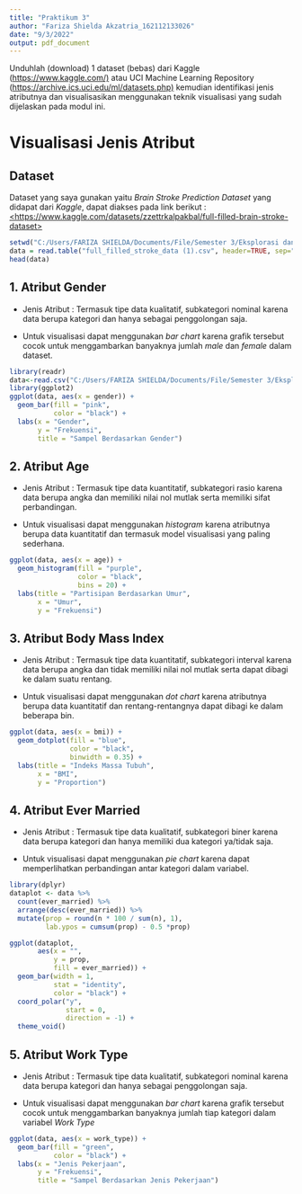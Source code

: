 ```yaml
---
title: "Praktikum 3"
author: "Fariza Shielda Akzatria_162112133026"
date: "9/3/2022"
output: pdf_document
---
```


Unduhlah (download) 1 dataset (bebas) dari Kaggle (<https://www.kaggle.com/)> atau UCI Machine Learning Repository (<https://archive.ics.uci.edu/ml/datasets.php)> kemudian identifikasi jenis atributnya dan visualisasikan menggunakan teknik visualisasi yang sudah dijelaskan pada modul ini.

# Visualisasi Jenis Atribut

## Dataset

Dataset yang saya gunakan yaitu *Brain Stroke Prediction Dataset* yang didapat dari *Kaggle*, dapat diakses pada link berikut : [\<https://www.kaggle.com/datasets/zzettrkalpakbal/full-filled-brain-stroke-dataset>](https://www.kaggle.com/datasets/zzettrkalpakbal/full-filled-brain-stroke-dataset){.uri}

```r
setwd("C:/Users/FARIZA SHIELDA/Documents/File/Semester 3/Eksplorasi dan Visualisasi Data/Praktikum 3")
data = read.table("full_filled_stroke_data (1).csv", header=TRUE, sep=",")
head(data)
```

## 1. Atribut Gender

-   Jenis Atribut : Termasuk tipe data kualitatif, subkategori nominal karena data berupa kategori dan hanya sebagai penggolongan saja.

-   Untuk visualisasi dapat menggunakan *bar chart* karena grafik tersebut cocok untuk menggambarkan banyaknya jumlah *male* dan *female* dalam dataset.

```r
library(readr)
data<-read.csv("C:/Users/FARIZA SHIELDA/Documents/File/Semester 3/Eksplorasi dan Visualisasi Data/Praktikum 3/full_filled_stroke_data (1).csv")
library(ggplot2)
ggplot(data, aes(x = gender)) + 
  geom_bar(fill = "pink",
           color = "black") + 
  labs(x = "Gender",
       y = "Frekuensi",
       title = "Sampel Berdasarkan Gender")
```

## 2. Atribut Age

-   Jenis Atribut : Termasuk tipe data kuantitatif, subkategori rasio karena data berupa angka dan memiliki nilai nol mutlak serta memiliki sifat perbandingan.

-   Untuk visualisasi dapat menggunakan *histogram* karena atributnya berupa data kuantitatif dan termasuk model visualisasi yang paling sederhana.

```r
ggplot(data, aes(x = age)) +
  geom_histogram(fill = "purple",
                 color = "black",
                 bins = 20) +
  labs(title = "Partisipan Berdasarkan Umur",
       x = "Umur",
       y = "Frekuensi")
```

## 3. Atribut Body Mass Index

-   Jenis Atribut : Termasuk tipe data kuantitatif, subkategori interval karena data berupa angka dan tidak memiliki nilai nol mutlak serta dapat dibagi ke dalam suatu rentang.

-   Untuk visualisasi dapat menggunakan *dot chart* karena atributnya berupa data kuantitatif dan rentang-rentangnya dapat dibagi ke dalam beberapa bin.

```r
ggplot(data, aes(x = bmi)) +
  geom_dotplot(fill = "blue",
               color = "black",
               binwidth = 0.35) +
  labs(title = "Indeks Massa Tubuh",
       x = "BMI",
       y = "Proportion")
```

## 4. Atribut Ever Married

-   Jenis Atribut : Termasuk tipe data kualitatif, subkategori biner karena data berupa kategori dan hanya memiliki dua kategori ya/tidak saja.

-   Untuk visualisasi dapat menggunakan *pie chart* karena dapat memperlihatkan perbandingan antar kategori dalam variabel.

```r
library(dplyr)
dataplot <- data %>%
  count(ever_married) %>%
  arrange(desc(ever_married)) %>%
  mutate(prop = round(n * 100 / sum(n), 1),
         lab.ypos = cumsum(prop) - 0.5 *prop)

ggplot(dataplot,
       aes(x = "",
           y = prop,
           fill = ever_married)) +
  geom_bar(width = 1,
           stat = "identity",
           color = "black") +
  coord_polar("y",
              start = 0,
              direction = -1) +
  theme_void()
```

## 5. Atribut Work Type

-   Jenis Atribut : Termasuk tipe data kualitatif, subkategori nominal karena data berupa kategori dan hanya sebagai penggolongan saja.

-   Untuk visualisasi dapat menggunakan *bar chart* karena grafik tersebut cocok untuk menggambarkan banyaknya jumlah tiap kategori dalam variabel *Work Type*

```r
ggplot(data, aes(x = work_type)) + 
  geom_bar(fill = "green",
           color = "black") + 
  labs(x = "Jenis Pekerjaan",
       y = "Frekuensi",
       title = "Sampel Berdasarkan Jenis Pekerjaan")
```
